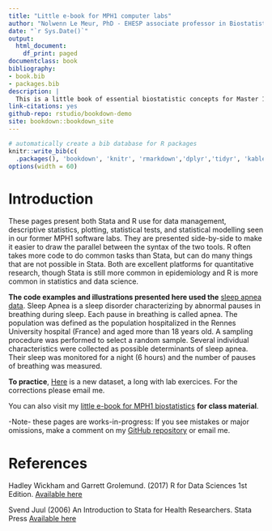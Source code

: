 ```yaml
--- 
title: "Little e-book for MPH1 computer labs"
author: "Nolwenn Le Meur, PhD - EHESP associate professor in Biostatistics and Bioinformatic"
date: "`r Sys.Date()`"
output:
  html_document:
    df_print: paged
documentclass: book
bibliography:
- book.bib
- packages.bib
description: |
  This is a little book of essential biostatistic concepts for Master 1 in Public Health.
link-citations: yes
github-repo: rstudio/bookdown-demo
site: bookdown::bookdown_site
---
```



```r
# automatically create a bib database for R packages
knitr::write_bib(c(
  .packages(), 'bookdown', 'knitr', 'rmarkdown','dplyr','tidyr', 'kableExtra','ggplot2','epiDisplay','reshape2'), 'packages.bib')
options(width = 60)
```


# Introduction {-}
These pages present both Stata and R use for data management, descriptive statistics, plotting, statistical tests, and statistical modelling seen in our former MPH1 software labs. They are presented side-by-side to make it easier to draw the parallel between the syntax of the two tools. R often takes more code to do common tasks than Stata, but can do many things that are not possible in Stata. Both are excellent platforms for quantitative research, though Stata is still more common in epidemiology and R is more common in statistics and data science. 
  
  **The code examples and illustrations presented here used the** [sleep apnea data](SleepApnea.csv). Sleep Apnea is a sleep disorder characterizing by abnormal pauses in breathing during sleep. Each pause in breathing is called apnea. The population was defined as the population hospitalized in the Rennes University hospital (France) and aged more than 18 years old. A sampling procedure was performed to select a random sample. Several individual characteristics were collected as possible determinants of sleep apnea. Their sleep was monitored for a night (6 hours) and the number of pauses of breathing was measured.
  
  **To practice**, [Here](https://github.com/nolwenn/software-M1-biostat/docs/homework/) is a new dataset, a long with lab exercices. For the corrections please email me.
  
  You can also visit my [little e-book for MPH1 biostatistics ](https://nolwenn.github.io/ebook-M1-biostat/index.html)  **for class material**.
  
  -Note- these pages are works-in-progress: If you see mistakes or major omissions, make a comment on my [GitHub repository](https://github.com/nolwenn/software-M1-biostat) or email me.
  
  
# References {-}
Hadley Wickham and Garrett Grolemund. (2017) R for Data Sciences 1st Edition. [Available here](https://r4ds.had.co.nz/index.html)

Svend Juul (2006) An Introduction to Stata for Health Researchers. Stata Press [Available here](https://books.google.fr/books?id=JsAWQWfTUV0C&lpg=PA53&dq=stata%20complex%20strings&pg=PP1#v=twopage&q&f=false)

